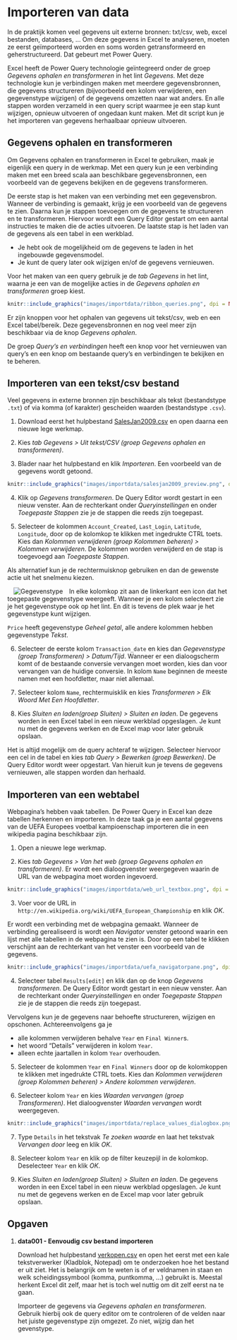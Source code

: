 # Importeren van data {#importdata}

:::{.chapterintro}
In de praktijk komen veel gegevens uit externe bronnen: txt/csv, web, excel bestanden, databases, ... Om deze gegevens in Excel te analyseren, moeten ze eerst geïmporteerd worden en soms worden getransformeerd en geherstructureerd. Dat gebeurt met Power Query.
:::

Excel heeft de Power Query technologie geïntegreerd onder de groep *Gegevens ophalen en transformeren* in het lint *Gegevens.* Met deze technologie kun je verbindingen maken met meerdere gegevensbronnen, die gegevens structureren (bijvoorbeeld een kolom verwijderen, een gegevenstype wijzigen) of de gegevens omzetten naar wat anders. En alle stappen worden verzameld in een query script waarmee je een stap kunt wijzigen, opnieuw uitvoeren of ongedaan kunt maken. Met dit script kun je het importeren van gegevens herhaalbaar opnieuw uitvoeren.

## Gegevens ophalen en transformeren

Om Gegevens ophalen en transformeren in Excel te gebruiken, maak je eigenlijk een query in de werkmap. Met een query kun je een verbinding maken met een breed scala aan beschikbare gegevensbronnen, een voorbeeld van de gegevens bekijken en de gegevens transformeren.

De eerste stap is het maken van een verbinding met een gegevensbron. Wanneer de verbinding is gemaakt, krijg je een voorbeeld van de gegevens te zien. Daarna kun je stappen toevoegen om de gegevens te structureren en te transformeren. Hiervoor wordt een Query Editor gestart om een aantal instructies te maken die de acties uitvoeren. De laatste stap is het laden van de gegevens als een tabel in een werkblad.

::: {.tip}
+ Je hebt ook de mogelijkheid om de gegevens te laden in het ingebouwde gegevensmodel.
+ Je kunt de query later ook wijzigen en/of de gegevens vernieuwen.
:::

Voor het maken van een query gebruik je de *tab Gegevens* in het lint, waarna je een van de mogelijke acties in de *Gegevens ophalen en transformeren* groep kiest.

```r
knitr::include_graphics("images/importdata/ribbon_queries.png", dpi = NA)
```

Er zijn knoppen voor het ophalen van gegevens uit tekst/csv, web en een Excel tabel/bereik. Deze gegevensbronnen en nog veel meer zijn beschikbaar via de knop *Gegevens ophalen*.

De groep *Query's en verbindingen* heeft een knop voor het vernieuwen van query's en een knop om bestaande query's en verbindingen te bekijken en te beheren.

## Importeren van een tekst/csv bestand

Veel gegevens in externe bronnen zijn beschikbaar als tekst (bestandstype `.txt`) of via komma (of karakter) gescheiden waarden (bestandstype `.csv`).

1. Download eerst het hulpbestand [SalesJan2009.csv](data/SalesJan2009.csv) en open daarna een nieuwe lege werkmap.

2. Kies *tab Gegevens > Uit tekst/CSV (groep Gegevens ophalen en transformeren)*.

3. Blader naar het hulpbestand en klik *Importeren*.
Een voorbeeld van de gegevens wordt getoond.

```r
knitr::include_graphics("images/importdata/salesjan2009_preview.png", dpi = NA)
```

4. Klik op *Gegevens transformeren*.
De Query Editor wordt gestart in een nieuw venster. Aan de rechterkant onder *Queryinstellingen* en onder *Toegepaste Stappen* zie je de stappen die reeds zijn toegepast.

5. Selecteer de kolommen `Account_Created`, `Last_Login`, `Latitude`, `Longitude`, door op de kolomkop te klikken met ingedrukte CTRL toets. Kies dan *Kolommen verwijderen (groep Kolommen beheren) > Kolommen verwijderen*. De kolommen worden verwijderd en de stap is toegevoegd aan *Toegepaste Stappen*.

::: {.tip}
Als alternatief kun je de rechtermuisknop gebruiken en dan de gewenste actie uit het snelmenu kiezen.
:::

<img src="images/importdata/ribbon_datatype_wholenumber.png" alt="Gegevenstype" align="left" style="margin: 0 1em 0 1em"/>In elke kolomkop zit aan de linkerkant een icon dat het toegepaste gegevenstype weergeeft. Wanneer je een kolom selecteert zie je het gegevenstype ook op het lint. En dit is tevens de plek waar je het gegevenstype kunt wijzigen.


`Price` heeft gegevenstype *Geheel getal*, alle andere kolommen hebben gegevenstype *Tekst*.

6. Selecteer de eerste kolom `Transaction_date` en kies dan *Gegevenstype (groep Transformeren) > Datum/Tijd*. Wanneer er een dialoogscherm komt of de bestaande conversie vervangen moet worden, kies dan voor vervangen van de huidige conversie.
In kolom `Name` beginnen de meeste namen met een hoofdletter, maar niet allemaal.

7. Selecteer kolom `Name`, rechtermuisklik en kies *Transformeren > Elk Woord Met Een Hoofdletter*.

8. Kies *Sluiten en laden(groep Sluiten) > Sluiten en laden*.
De gegevens worden in een Excel tabel in een nieuw werkblad opgeslagen. Je kunt nu met de gegevens werken en de Excel map voor later gebruik opslaan.

::: {.tip}
Het is altijd mogelijk om de query achteraf te wijzigen. Selecteer hiervoor een cel in de tabel en kies *tab Query > Bewerken (groep Bewerken)*. De Query Editor wordt weer opgestart. Van hieruit kun je tevens de gegevens vernieuwen, alle stappen worden dan herhaald.
:::

## Importeren van een webtabel

Webpagina's hebben vaak tabellen. De Power Query in Excel kan deze tabellen herkennen en importeren. In deze taak ga je een aantal gegevens van de UEFA Europees voetbal kampioenschap importeren die in een wikipedia pagina beschikbaar zijn.

1. Open a nieuwe lege werkmap.

2. Kies *tab Gegevens > Van het web (groep Gegevens ophalen en transformeren)*. Er wordt een dialoogvenster weergegeven waarin de URL van de webpagina moet worden ingevoerd.

```r
knitr::include_graphics("images/importdata/web_url_textbox.png", dpi = NA)
```

3. Voer voor de URL in `http://en.wikipedia.org/wiki/UEFA_European_Championship` en klik *OK*.

Er wordt een verbinding met de webpagina gemaakt.
Wanneer de verbinding gerealiseerd is wordt een *Navigator* venster getoond waarin een lijst met alle tabellen in de webpagina te zien is. Door op een tabel te klikken verschijnt aan de rechterkant van het venster een voorbeeld van de gegevens.

```r
knitr::include_graphics("images/importdata/uefa_navigatorpane.png", dpi = NA)
```

4. Selecteer tabel `Results[edit]` en klik dan op de knop *Gegevens transformeren*.
De Query Editor wordt gestart in een nieuw venster. Aan de rechterkant onder *Queryinstellingen* en onder *Toegepaste Stappen* zie je de stappen die reeds zijn toegepast.

Vervolgens kun je de gegevens naar behoefte structureren, wijzigen en opschonen. Achtereenvolgens ga je

+ alle kolommen verwijderen behalve `Year` en `Final Winner`s.
+ het woord "Details" verwijderen in kolom `Year`.
+ alleen echte jaartallen in kolom `Year` overhouden.

5. Selecteer de kolommen `Year` en `Final Winners` door op de kolomkoppen te klikken met ingedrukte CTRL toets. Kies dan *Kolommen verwijderen (groep Kolommen beheren) > Andere kolommen verwijderen*.

6. Selecteer kolom `Year` en kies *Waarden vervangen (groep Transformeren)*. Het dialoogvenster *Waarden vervangen* wordt weergegeven.


```r
knitr::include_graphics("images/importdata/replace_values_dialogbox.png", dpi = NA)
```

7. Type `Details` in het tekstvak *Te zoeken waarde* en laat het tekstvak *Vervangen door* leeg en klik *OK*.

8. Selecteer kolom `Year` en klik op de filter keuzepijl in de kolomkop. Deselecteer `Year` en klik *OK*.

9. Kies *Sluiten en laden(groep Sluiten) > Sluiten en laden*.
De gegevens worden in een Excel tabel in een nieuw werkblad opgeslagen. Je kunt nu met de gegevens werken en de Excel map voor later gebruik opslaan.

## Opgaven {#opg-importdata}

::: {.sectionexercise}
1. **data001 - Eenvoudig csv bestand importeren**

    Download het hulpbestand [verkopen.csv](data/verkopen.csv) en open het eerst met een kale tekstverwerker (Kladblok, Notepad) om te onderzoeken hoe het bestand er uit ziet. Het is belangrijk om te weten is of er veldnamen in staan en welk scheidingssymbool (komma, puntkomma, ...) gebruikt is. Meestal herkent Excel dit zelf, maar het is toch wel nuttig om dit zelf eerst na te gaan.

    Importeer de gegevens via *Gegevens ophalen en transformeren*. Gebruik hierbij ook de query editor om te controleren of de velden naar het juiste gegevenstype zijn omgezet. Zo niet, wijzig dan het gevenstype.
:::
